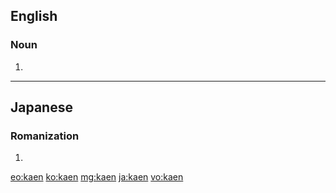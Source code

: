 ==English==

===Noun===
{{en-noun}}

# {{synonym of|khene|lang=en}}

----

==Japanese==

===Romanization===
{{ja-romaji}}

# {{ja-romanization of|かえん}}

[[eo:kaen]]
[[ko:kaen]]
[[mg:kaen]]
[[ja:kaen]]
[[vo:kaen]]